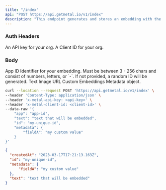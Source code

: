 ```yaml
---
title: "/index"
api: "POST https://api.getmetal.io/v1/index"
description: "This endpoint generates and stores an embedding with the inputted data."
---
```


### Auth Headers

<ParamField required header="x-metal-api-key" type="string">
  An API key for your org.
</ParamField>

<ParamField required header="x-metal-client-id" type="string">
  A Client ID for your org.
</ParamField>

### Body

<ParamField body="app" type="string" placeholder="App ID" required>
  App ID
</ParamField>

<ParamField body="id" type="string">
  Identifier for your embedding. Must be between 3 - 256 chars and consist of numbers, letters, or `-`. If not provided, a random ID will be generated.
</ParamField>

<ParamField body="text" type="string">
  Text
</ParamField>

<ParamField body="imageUrl" type="string">
  Image URL
</ParamField>

<ParamField body="embedding" type="number[]">
  Custom Embeddings
</ParamField>

<ParamField body="metadata" type="object">
  Metadata object.
</ParamField>

<RequestExample>

```bash Example Request
curl --location --request POST 'https://api.getmetal.io/v1/index' \
--header 'Content-Type: application/json' \
--header 'x-metal-api-key: <api-key>' \
--header 'x-metal-client-id: <client-id>' \
--data-raw '{
    "app": "app-id",
    "text": "text that will be embedded",
    "id": "my-unique-id",
    "metadata": {
        "fieldA": "my custom value"
    }
}'
```

</RequestExample>

<ResponseExample>

```json Response
{
  "createdAt": "2023-03-17T17:21:13.163Z",
  "id": "my-unique-id",
  "metadata": {
      "fieldA": "my custom value"
  },
  "text": "text that will be embedded"
}
```

</ResponseExample>
